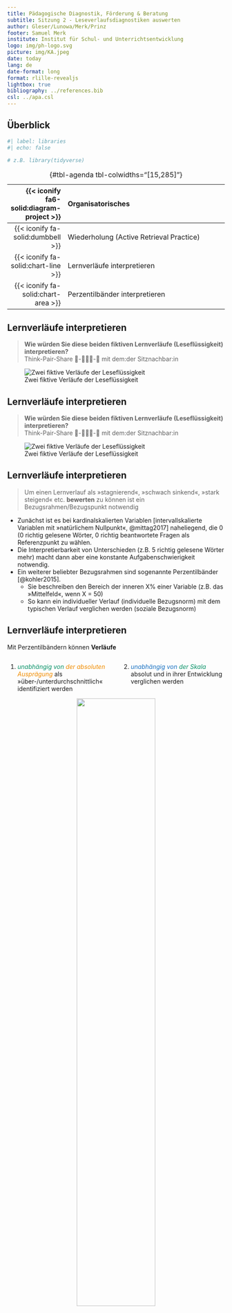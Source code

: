 ```yaml
---
title: Pädagogische Diagnostik, Förderung & Beratung
subtitle: Sitzung 2 - Leseverlaufsdiagnostiken auswerten
author: Gleser/Lunowa/Merk/Prinz
footer: Samuel Merk
institute: Institut für Schul- und Unterrichtsentwicklung
logo: img/ph-logo.svg
picture: img/KA.jpeg
date: today
lang: de
date-format: long
format: rlille-revealjs
lightbox: true
bibliography: ../references.bib
csl: ../apa.csl
---
```


## Überblick {.smaller .center}

```r
#| label: libraries
#| echo: false

# z.B. library(tidyverse)
```

| {{< iconify fa6-solid:diagram-project >}} | Organisatorisches |          
|-----------------:|:-----------------------------------------------------|
| {{< iconify fa-solid:dumbbell >}} | Wiederholung (Active Retrieval Practice) |
| {{< iconify fa-solid:chart-line >}} | Lernverläufe interpretieren |
| {{< iconify fa-solid:chart-area >}} | Perzentilbänder interpretieren |

: {#tbl-agenda tbl-colwidths="\[15,285\]"}

```{=html}
<!-- style the agenda table -->

<style>
#tbl-agenda table th {
font-weight: normal !important;
border: none !important;
}

#tbl-agenda table td {
font-weight: normal !important;
border: none !important;
}

#tbl-agenda .quarto-float-caption {
  display: none !important;  
</style>
```

        
## Lernverläufe interpretieren {.center .smaller}
> **Wie würden Sie diese beiden fiktiven Lernverläufe (Leseflüssigkeit) interpretieren?**  
Think-Pair-Share 🧠-🧑‍🤝‍🧑-💬 mit dem:der Sitznachbar:in

![Zwei fiktive Verläufe der Leseflüssigkeit](img/Verlauf_ohne.png){}

## Lernverläufe interpretieren {.center .smaller}
> **Wie würden Sie diese beiden fiktiven Lernverläufe (Leseflüssigkeit) interpretieren?**  
Think-Pair-Share 🧠-🧑‍🤝‍🧑-💬 mit dem:der Sitznachbar:in

![Zwei fiktive Verläufe der Leseflüssigkeit](img/Verlauf_mit.png){}

## Lernverläufe interpretieren {.smaller}
> Um einen Lernverlauf als »stagnierend«, »schwach sinkend«, »stark steigend« etc. **bewerten** zu können ist ein Bezugsrahmen/Bezugspunkt notwendig

* Zunächst ist es bei kardinalskalierten Variablen [intervallskalierte Variablen mit »natürlichem Nullpunkt«, @mittag2017] naheliegend, die 0 (0 richtig gelesene Wörter, 0 richtig beantwortete Fragen als Referenzpunkt zu wählen.
* Die Interpretierbarkeit von Unterschieden (z.B. 5 richtig gelesene Wörter mehr) macht dann aber eine konstante Aufgabenschwierigkeit notwendig.
* Ein weiterer beliebter Bezugsrahmen sind sogenannte Perzentilbänder [@kohler2015].
    * Sie beschreiben den Bereich der inneren X% einer Variable (z.B. das »Mittelfeld«, wenn X = 50)
    * So kann ein individueller Verlauf (individuelle Bezugsnorm) mit dem typischen Verlauf verglichen werden (soziale Bezugsnorm)


## Lernverläufe interpretieren {.smaller}
Mit Perzentilbändern können **Verläufe**

:::: {.columns}

::: {.column width='50%'}
1) *[unabhängig von]{style="color:#099268"} [der absoluten Ausprägung]{style="color:#f08c00"}* als »über-/unterdurchschnittlich« identifiziert werden
:::

::: {.column width='50%'}
2) *[unabhängig von]{style="color:#1971c2"} [der Skala]{style="color:#099268"}* absolut und in ihrer Entwicklung verglichen werden
:::

::::


<center>![](img/Verlaeufe_Perzentile.png){.lightbox width=60%} </center>
   


## Skizzieren Sie ... {.smaller}

:::: {.columns}

::: {.column width='50%'}
... ein Perzentilband für die Diagnostik der Leseflüssigkeit mit konstanter Breite, das nicht steigt und einen überdurchschnittlichen Lernverlauf einer Schülerin die eine unterdurchschnittliche Ausgangssituation aufweist.
:::

::: {.column width='50%'}
... ein Perzentilband für die Diagnostik der Leseflüssigkeit mit zunehemender Breite, das deutlich steigt einen unterdurchschnittlichen Lernverlauf einer Schülerin die eine überdurchschnittliche Ausgangs- und Endsituation aufweist.
:::

::::

## Skizzieren Sie ... {.smaller}

:::: {.columns}

::: {.column width='50%'}
... ein Perzentilband für die Diagnostik der Leseflüssigkeit mit konstanter Breite, das nicht steigt und einen überdurchschnittlichen Lernverlauf einer Schülerin die eine unterdurchschnittliche Ausgangssituation aufweist.

<center>![](img/Skizzieren Sie 1.png){.lightbox width=60%} </center>
:::

::: {.column width='50%'}
... ein Perzentilband für die Diagnostik der Leseflüssigkeit mit zunehemender Breite, das deutlich steigt einen unterdurchschnittlichen Lernverlauf einer Schülerin die eine überdurchschnittliche Ausgangs- und Endsituation aufweist.

<center>![](img/Skizzieren Sie 2.png){.lightbox width=60%} </center>
:::

::::


## Studienleistung
Der Arbeitsauftrag für eine Studienleistung könnte wie folgt aussehen:

> Sie führen seit einem Schuljahr mit Ihrer zweiten Klasse Lernverlaufsdiagnostik zur Lesegenauigkeit, Leseflüssigkeit und zum Leseverständnis durch. Die Folgenden Abbildungen zeigen die längsschnittlichen Ergebniss der Klasse. **Beschreiben** und **bewerten** Sie die Ergebnisse und machen Sie evidenzbasierte Vorschläge zur differenzierten Leseförderung.

## Übung für die Studienleistungen {.smaller}
Üben Sie für die ersten beiden Teile der Studienleistung, indem Sie eine der folgenden Dateien öffnen und die Arbeitsaufträge dort durchführen.

:::: {.columns}

::: {.column width='50%'}
* [Übung 1](https://github.com/sammerk/Block_quop/raw/refs/heads/master/Studienleistungen_an/Studienleistung_1.docx)
* [Übung 2](https://github.com/sammerk/Block_quop/raw/refs/heads/master/Studienleistungen_an/Studienleistung_2.docx)
* [Übung 3](https://github.com/sammerk/Block_quop/raw/refs/heads/master/Studienleistungen_an/Studienleistung_3.docx)
* [Übung 4](https://github.com/sammerk/Block_quop/raw/refs/heads/master/Studienleistungen_an/Studienleistung_4.docx)
:::

::: {.column width='50%'}
* [Übung 5](https://github.com/sammerk/Block_quop/raw/refs/heads/master/Studienleistungen_an/Studienleistung_5.docx)
* [Übung 6](https://github.com/sammerk/Block_quop/raw/refs/heads/master/Studienleistungen_an/Studienleistung_6.docx)
* [Übung 7](https://github.com/sammerk/Block_quop/raw/refs/heads/master/Studienleistungen_an/Studienleistung_7.docx)
* [Übung 8](https://github.com/sammerk/Block_quop/raw/refs/heads/master/Studienleistungen_an/Studienleistung_8.docx)
:::

::::

[Musterlösung zu einer Beispielaufgabe]("Studienleistung_19_Musterloesung.pdf")

## References {.scrollable}




